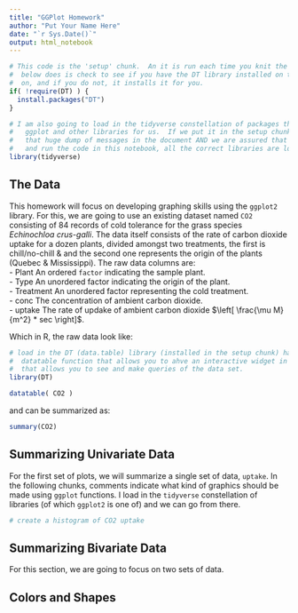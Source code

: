 ```yaml
---
title: "GGPlot Homework"
author: "Put Your Name Here"
date: "`r Sys.Date()`"
output: html_notebook
---
```


```r

# This code is the 'setup' chunk.  An it is run each time you knit the document.  What the code
#  below does is check to see if you have the DT library installed on the machine you are working
#  on, and if you do not, it installs it for you.
if( !require(DT) ) {
  install.packages("DT")
}

# I am also going to load in the tidyverse constellation of packages that all have the 
#   ggplot and other libraries for us.  If we put it in the setup chunk, we don't get 
#   that huge dump of messages in the document AND we are assured that each time we open
#   and run the code in this notebook, all the correct libraries are loaded in for us.
library(tidyverse)
```


## The Data

This homework will focus on developing graphing skills using the `ggplot2` library.  For this, we are going to use an existing dataset named `CO2` consisting of 84 records of cold tolerance for the grass species *Echinochloa crus-galli*.  The data itself consists of the rate of carbon dioxide uptake for a dozen plants, divided amongst two treatments, the first is chill/no-chill & and the second one represents the origin of the plants (Quebec & Mississippi).  The raw data columns are:  
  - Plant An ordered `factor` indicating the sample plant.  
  - Type  An unordered factor indicating the origin of the plant.  
  - Treatment  An unordered factor representing the cold treatment.  
  - conc  The concentration of ambient carbon dioxide.  
  - uptake  The rate of updake of ambient carbon dioxide $\left[ \frac{\mu M}{m^2} * sec \right]$.  

Which in R, the raw data look like:

```r
# load in the DT (data.table) library (installed in the setup chunk) has the
#  datatable function that allows you to ahve an interactive widget in HTML form
#  that allows you to see and make queries of the data set.
library(DT)

datatable( CO2 )
```

and can be summarized as:

```r
summary(CO2)
```

## Summarizing Univariate Data

For the first set of plots, we will summarize a single set of data, `uptake`. In the following chunks, comments indicate what kind of graphics should be made using `ggplot` functions.  I load in the `tidyverse` constellation of libraries (of which `ggplot2` is one of) and we can go from there.



```r
# create a histogram of CO2 uptake

```





## Summarizing Bivariate Data

For this section, we are going to focus on two sets of data.




## Colors and Shapes










